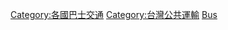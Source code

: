 {{Commons_category}}
{{Category_main|臺灣汽車客運}}

[[Category:各國巴士交通|Category:各國巴士交通]]
[[Category:台灣公共運輸|Category:台灣公共運輸]]
[[Category:台灣道路運輸|Bus]]